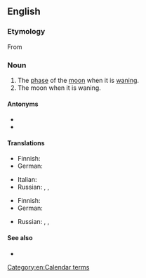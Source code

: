 ==English==

===Etymology===
From {{inh|en|enm|olde mone}}

===Noun===
{{en-noun}}

# The [[phase]] of the [[moon]] when it is [[wane|waning]].
# The moon when it is waning.

====Antonyms====
* {{l|en|new moon}}
* {{l|en|young moon}}

====Translations====
{{trans-top|phase of moon when it is waning}}
* Finnish: {{t|fi|alakuu}}
* German: {{t|de|Altmond|m}}
{{trans-mid}}
* Italian: {{t|it|fase di luna calante|f}}
* Russian: {{t|ru|убывающая луна́|f}}, {{t|ru|луна́ на исходе|f}}, {{t|ru|старая луна́|f}}
{{trans-bottom}}

{{trans-top|the moon when it is waning}}
* Finnish: {{t|fi|alakuu}}
* German: {{t|de|Altmond|m}}
{{trans-mid}}
* Russian: {{t|ru|убывающая луна́|f}}, {{t|ru|луна́ на исходе|f}}, {{t|ru|старая луна́|f}}
{{trans-bottom}}

====See also====
* {{l|en|waning moon}}

[[Category:en:Calendar terms]]